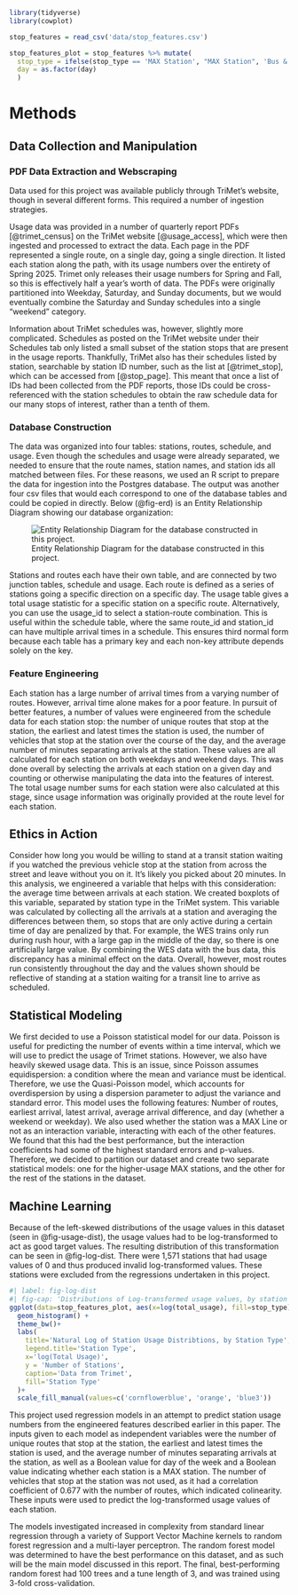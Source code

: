 ```r
library(tidyverse)
library(cowplot)
```

```r
stop_features = read_csv('data/stop_features.csv')

stop_features_plot = stop_features %>% mutate(
  stop_type = ifelse(stop_type == 'MAX Station', "MAX Station", 'Bus & WES Stations'), 
  day = as.factor(day)
  )

```


# Methods

## Data Collection and Manipulation 

### PDF Data Extraction and Webscraping 

Data used for this project was available publicly through TriMet's website, though in several different forms. This required a number of ingestion strategies. 

Usage data was provided in a number of quarterly report PDFs [@trimet_census] on the TriMet website [@usage_access], which were then ingested and processed to extract the data. Each page in the PDF represented a single route, on a single day, going a single direction. It listed each station along the path, with its usage numbers over the entirety of Spring 2025. Trimet only releases their usage numbers for Spring and Fall, so this is effectively half a year’s worth of data. The PDFs were originally partitioned into Weekday, Saturday, and Sunday documents, but we would eventually combine the Saturday and Sunday schedules into a single “weekend” category.

Information about TriMet schedules was, however, slightly more complicated. Schedules as posted on the TriMet website under their Schedules tab only listed a small subset of the station stops that are present in the usage reports. Thankfully, TriMet also has their schedules listed by station, searchable by station ID number, such as the list at [@trimet_stop], which can be accessed from [@stop_page]. This meant that once a list of IDs had been collected from the PDF reports, those IDs could be cross-referenced with the station schedules to obtain the raw schedule data for our many stops of interest, rather than a tenth of them. 

### Database Construction 

The data was organized into four tables: stations, routes, schedule, and usage. Even though the schedules and usage were already separated, we needed to ensure that the route names, station names, and station ids all matched between files. For these reasons, we used an R script to prepare the data for ingestion into the Postgres database. The output was another four csv files that would each correspond to one of the database tables and could be copied in directly. Below (@fig-erd) is an Entity Relationship Diagram showing our database organization:

![Entity Relationship Diagram for the database constructed in this project.](erd.png){#fig-erd}

Stations and routes each have their own table, and are connected by two junction tables, schedule and usage. Each route is defined as a series of stations going a specific direction on a specific day. The usage table gives a total usage statistic for a specific station on a specific route. Alternatively, you can use the usage_id to select a station-route combination. This is useful within the schedule table, where the same route_id and station_id can have multiple arrival times in a schedule. This ensures third normal form because each table has a primary key and each non-key attribute depends solely on the key.

### Feature Engineering {#sec-features}

Each station has a large number of arrival times from a varying number of routes. However, arrival time alone makes for a poor feature. In pursuit of better features, a number of values were engineered from the schedule data for each station stop: the number of unique routes that stop at the station, the earliest and latest times the station is used, the number of vehicles that stop at the station over the course of the day, and the average number of minutes separating arrivals at the station. These values are all calculated for each station on both weekdays and weekend days. This was done overall by selecting the arrivals at each station on a given day and counting or otherwise manipulating the data into the features of interest. The total usage number sums for each station were also calculated at this stage, since usage information was originally provided at the route level for each station. 

## Ethics in Action 

Consider how long you would be willing to stand at a transit station waiting if you watched the previous vehicle stop at the station from across the street and leave without you on it. It's likely you picked about 20 minutes. In this analysis, we engineered a variable that helps with this consideration: the average time between arrivals at each station. We created boxplots of this variable, separated by station type in the TriMet system. This variable was calculated by collecting all the arrivals at a station and averaging the differences between them, so stops that are only active during a certain time of day are penalized by that. For example, the WES trains only run during rush hour, with a large gap in the middle of the day, so there is one artificially large value. By combining the WES data with the bus data, this discrepancy has a minimal effect on the data. Overall, however, most routes run consistently throughout the day and the values shown should be reflective of standing at a station waiting for a transit line to arrive as scheduled. 

## Statistical Modeling 

We first decided to use a Poisson statistical model for our data. Poisson is useful for predicting the number of events within a time interval, which we will use to predict the usage of Trimet stations. However, we also have heavily skewed usage data. This is an issue, since Poisson assumes equidispersion: a condition where the mean and variance must be identical. Therefore, we use the Quasi-Poisson model, which accounts for overdispersion by using a dispersion parameter to adjust the variance and standard error. This model uses the following features: Number of routes, earliest arrival, latest arrival, average arrival difference, and day (whether a weekend or weekday). We also used whether the station was a MAX Line or not as an interaction variable, interacting with each of the other features. We found that this had the best performance, but the interaction coefficients had some of the highest standard errors and p-values. Therefore, we decided to partition our dataset and create two separate statistical models: one for the higher-usage MAX stations, and the other for the rest of the stations in the dataset.

## Machine Learning 

Because of the left-skewed distributions of the usage values in this dataset (seen in @fig-usage-dist), the usage values had to be log-transformed to act as good target values. The resulting distribution of this transformation can be seen in @fig-log-dist. There were 1,571 stations that had usage values of 0 and thus produced invalid log-transformed values. These stations were excluded from the regressions undertaken in this project. 

```r
#| label: fig-log-dist
#| fig-cap: 'Distributions of Log-transformed usage values, by station type. These were the values used as targets for the regressions in this project. 1,571 stations had invalid log-transformed usage values due to an original usage value of 0, and are excluded from this plot.'
ggplot(data=stop_features_plot, aes(x=log(total_usage), fill=stop_type)) + 
  geom_histogram() +
  theme_bw()+ 
  labs(
    title='Natural Log of Station Usage Distribtions, by Station Type', 
    legend.title='Station Type', 
    x='log(Total Usage)', 
    y = 'Number of Stations',
    caption='Data from Trimet', 
    fill='Station Type'
  )+
  scale_fill_manual(values=c('cornflowerblue', 'orange', 'blue3'))
```

This project used regression models in an attempt to predict station usage numbers from the engineered features described earlier in this paper. The inputs given to each model as independent variables were the number of unique routes that stop at the station, the earliest and latest times the station is used, and the average number of minutes separating arrivals at the station, as well as a Boolean value for day of the week and a Boolean value indicating whether each station is a MAX station. The number of vehicles that stop at the station was not used, as it had a correlation coefficient of 0.677 with the number of routes, which indicated colinearity. These inputs were used to predict the log-transformed usage values of each station. 

The models investigated increased in complexity from standard linear regression through a variety of Support Vector Machine kernels to random forest regression and a multi-layer perceptron. The random forest model was determined to have the best performance on this dataset, and as such will be the main model discussed in this report. The final, best-performing random forest had 100 trees and a tune length of 3, and was trained using 3-fold cross-validation. 